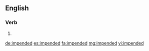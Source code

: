 ==English==

===Verb===
{{head|en|verb form}}

# {{en-past of|impend}}

[[de:impended]]
[[es:impended]]
[[fa:impended]]
[[mg:impended]]
[[vi:impended]]